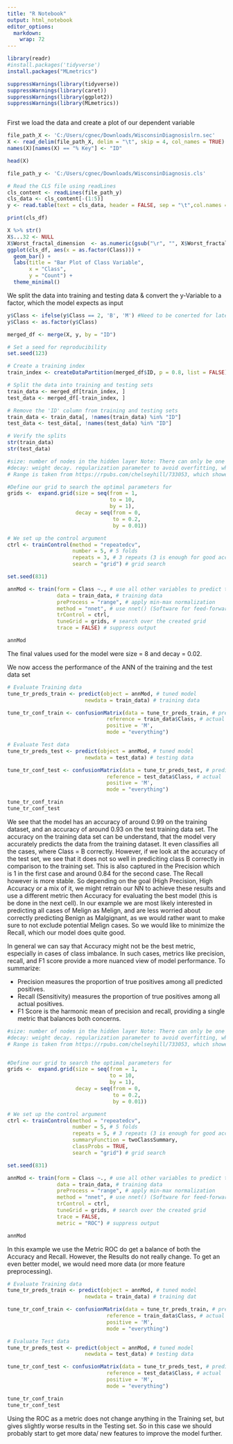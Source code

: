 ---
title: "R Notebook"
output: html_notebook
editor_options: 
  markdown: 
    wrap: 72
---
```{r}
library(readr)
#install.packages('tidyverse')
install.packages("MLmetrics")

suppressWarnings(library(tidyverse))
suppressWarnings(library(caret))
suppressWarnings(library(ggplot2))
suppressWarnings(library(MLmetrics))



```
First we load the data and create a plot of our dependent variable
```{r}
file_path_X <- 'C:/Users/cgnec/Downloads/WisconsinDiagnosislrn.sec' 
X <- read_delim(file_path_X, delim = "\t", skip = 4, col_names = TRUE)
names(X)[names(X) == "% Key"] <- "ID"

head(X)

file_path_y <- 'C:/Users/cgnec/Downloads/WisconsinDiagnosis.cls'

# Read the CLS file using readLines 
cls_content <- readLines(file_path_y)
cls_data <- cls_content[-(1:5)]
y <- read.table(text = cls_data, header = FALSE, sep = "\t",col.names = c("ID", "Class"))

print(cls_df)

X %>% str()
X$...32 <- NULL
X$Worst_fractal_dimension  <- as.numeric(gsub("\r", "", X$Worst_fractal_dimension ))
ggplot(cls_df, aes(x = as.factor(Class))) +
  geom_bar() +
  labs(title = "Bar Plot of Class Variable",
       x = "Class",
       y = "Count") +
  theme_minimal()
```

We split the data into training and testing data & convert the y-Variable to a factor, which the model expects as input
```{r}
y$Class <- ifelse(y$Class == 2, 'B', 'M') #Need to be conerted for later use: B:Benign, M:Malignant
y$Class <- as.factor(y$Class)

merged_df <- merge(X, y, by = "ID")

# Set a seed for reproducibility
set.seed(123)

# Create a training index
train_index <- createDataPartition(merged_df$ID, p = 0.8, list = FALSE)

# Split the data into training and testing sets
train_data <- merged_df[train_index, ]
test_data <- merged_df[-train_index, ]

# Remove the 'ID' column from training and testing sets
train_data <- train_data[, !names(train_data) %in% "ID"]
test_data <- test_data[, !names(test_data) %in% "ID"]

# Verify the splits
str(train_data)
str(test_data)

```

```{r}
#size: number of nodes in the hidden layer Note: There can only be one hidden layer using nnet
#decay: weight decay. regularization parameter to avoid overfitting, which adds a penalty for complexity.
# Range is taken from https://rpubs.com/chelseyhill/733053, which showed good results

#Define our grid to search the optimal parameters for
grids <-  expand.grid(size = seq(from = 1, 
                                 to = 10, 
                                 by = 1),
                      decay = seq(from = 0,
                                  to = 0.2,
                                  by = 0.01))

# We set up the control argument
ctrl <- trainControl(method = "repeatedcv",
                     number = 5, # 5 folds
                     repeats = 3, # 3 repeats (3 is enough for good accuracy, taking 100 just takes too long)
                     search = "grid") # grid search

set.seed(831)

annMod <- train(form = Class ~., # use all other variables to predict target
                data = train_data, # training data
                preProcess = "range", # apply min-max normalization
                method = "nnet", # use nnet() (Software for feed-forward neural networks with a single hidden layer, and for multinomial log-linear model)
                trControl = ctrl, 
                tuneGrid = grids, # search over the created grid
                trace = FALSE) # suppress output

annMod
```
The final values used for the model were size = 8 and decay = 0.02.

We now access the performance of the ANN of the training and the test data set
```{r}
# Evaluate Training data
tune_tr_preds_train <- predict(object = annMod, # tuned model
                         newdata = train_data) # training data

tune_tr_conf_train <- confusionMatrix(data = tune_tr_preds_train, # predictions
                                reference = train_data$Class, # actual
                                positive = 'M',
                                mode = "everything")

# Evaluate Test data
tune_tr_preds_test <- predict(object = annMod, # tuned model
                         newdata = test_data) # testing data

tune_tr_conf_test <- confusionMatrix(data = tune_tr_preds_test, # predictions
                                reference = test_data$Class, # actual
                                positive = 'M',
                                mode = "everything")

tune_tr_conf_train
tune_tr_conf_test
```
We see that the model has an accuracy of around 0.99 on the training dataset, and an accuracy of around 0.93 on the test training data set.
The accuracy on the training data set can be understand, that the model very accurately predicts the data from the training dataset. It even classifies all the cases, where Class = B correctly. However, if we look at the accuracy of the test set, we see that it does not so well in prediciting class B correctly in comparison to the training set. This is also captured in the Precision which is 1 in the first case and around 0.84 for the second case. The Recall however is more stable. So depending on the goal (High Precision, High Accuracy or a mix of it, we might retrain our NN to achieve these results and use a different metric then Accuracy for evaluating the best model (this is be done in the next cell). 
In our example we are most likely interested in predicting all cases of Melign as Melign, and are less worried about correctly predicting Benign as Malgignant, as we would rather want to make sure to not exclude potential Melign cases. So we would like to minimize the Recall, which our model does quite good.

In general we can say that Accuracy might not be the best metric, especially in cases of class imbalance. In such cases, metrics like precision, recall, and F1 score provide a more nuanced view of model performance. To summarize:

- Precision measures the proportion of true positives among all predicted positives.
- Recall (Sensitivity) measures the proportion of true positives among all actual positives.
- F1 Score is the harmonic mean of precision and recall, providing a single metric that balances both concerns.
```{r}

#size: number of nodes in the hidden layer Note: There can only be one hidden layer using nnet
#decay: weight decay. regularization parameter to avoid overfitting, which adds a penalty for complexity.
# Range is taken from https://rpubs.com/chelseyhill/733053, which showed good results


#Define our grid to search the optimal parameters for
grids <-  expand.grid(size = seq(from = 1, 
                                 to = 10, 
                                 by = 1),
                      decay = seq(from = 0,
                                  to = 0.2,
                                  by = 0.01))

# We set up the control argument
ctrl <- trainControl(method = "repeatedcv",
                     number = 5, # 5 folds
                     repeats = 5, # 3 repeats (3 is enough for good accuracy, taking 100 just takes too long)
                     summaryFunction = twoClassSummary, 
                     classProbs = TRUE,
                     search = "grid") # grid search

set.seed(831)

annMod <- train(form = Class ~., # use all other variables to predict target
                data = train_data, # training data
                preProcess = "range", # apply min-max normalization
                method = "nnet", # use nnet() (Software for feed-forward neural networks with a single hidden layer, and for multinomial log-linear model)
                trControl = ctrl, 
                tuneGrid = grids, # search over the created grid
                trace = FALSE,
                metric = "ROC") # suppress output

annMod


```
In this example we use the Metric ROC do get a balance of both the Accuracy and Recall. However, the Results do not really change. To get an even better model, we would need more data (or more feature preprocessing). 

```{r}
# Evaluate Training data
tune_tr_preds_train <- predict(object = annMod, # tuned model
                         newdata = train_data) # training dat

tune_tr_conf_train <- confusionMatrix(data = tune_tr_preds_train, # predictions
                                reference = train_data$Class, # actual
                                positive = 'M',
                                mode = "everything")

# Evaluate Test data
tune_tr_preds_test <- predict(object = annMod, # tuned model
                         newdata = test_data) # testing data

tune_tr_conf_test <- confusionMatrix(data = tune_tr_preds_test, # predictions
                                reference = test_data$Class, # actual
                                positive = 'M',
                                mode = "everything")

tune_tr_conf_train
tune_tr_conf_test

```
Using the ROC as a metric does not change anything in the Training set, but gives slightly worse results in the Testing set. So in this case we should probably start to get more data/ new features to improve the model further.
